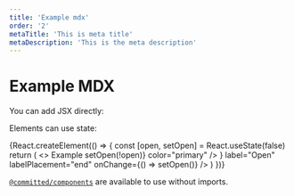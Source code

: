 ```yaml
---
title: 'Example mdx'
order: '2'
metaTitle: 'This is meta title'
metaDescription: 'This is the meta description'
---
```



# Example MDX

You can add JSX directly:

<Loader />

Elements can use state:

<Card my={3}>
  <CardContent>
    {React.createElement(() => {
      const [open, setOpen] = React.useState(false)
      return (
        <>
          <FormControl component="fieldset">
            <FormLabel component="legend">Example</FormLabel>
            <FormGroup aria-label="position" row>
              <FormControlLabel
                control={
                  <Checkbox
                    checked={open}
                    onChange={() => setOpen(!open)}
                    color="primary"
                  />
                }
                label="Open"
                labelPlacement="end"
                onChange={() => setOpen()}
              />
            </FormGroup>
          </FormControl>
          <Collapse in={open}>
            <Box p={4}>
              <Loader color="primary" variant={'spin'} size={100} />
            </Box>
          </Collapse>
        </>
      )
    })}
  </CardContent>
</Card>

[`@committed/components`](https://committed.software/components) are available to use without imports.
